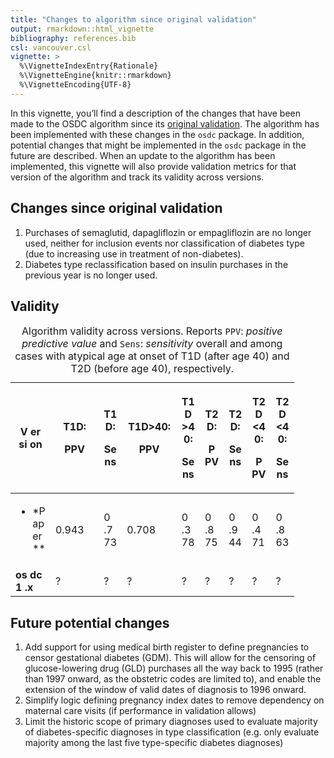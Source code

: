```yaml
---
title: "Changes to algorithm since original validation"
output: rmarkdown::html_vignette
bibliography: references.bib
csl: vancouver.csl
vignette: >
  %\VignetteIndexEntry{Rationale}
  %\VignetteEngine{knitr::rmarkdown}
  %\VignetteEncoding{UTF-8}
---
```


In this vignette, you'll find a description of the changes that have
been made to the OSDC algorithm since its [original
validation](https://doi.org/10.2147/CLEP.S407019). The algorithm has
been implemented with these changes in the `osdc` package. In addition,
potential changes that might be implemented in the `osdc` package in the
future are described. When an update to the algorithm has been
implemented, this vignette will also provide validation metrics for that
version of the algorithm and track its validity across versions.

## Changes since original validation

1.  Purchases of semaglutid, dapagliflozin or empagliflozin are no
    longer used, neither for inclusion events nor classification of
    diabetes type (due to increasing use in treatment of non-diabetes).
2.  Diabetes type reclassification based on insulin purchases in the
    previous year is no longer used.

## Validity

+----+--------------+----+--------------+----+----+----+----+----+
| V  | T1D:         | T1 | T1D\>40:     | T1 | T2 | T2 | T2 | T2 |
| er |              | D: |              | D\ | D: | D: | D\ | D\ |
| si | PPV          |    | PPV          | >4 |    |    | <4 | <4 |
| on |              | Se |              | 0: | P  | Se | 0: | 0: |
|    |              | ns |              |    | PV | ns |    |    |
|    |              |    |              | Se |    |    | P  | Se |
|    |              |    |              | ns |    |    | PV | ns |
+====+==============+====+==============+====+====+====+====+====+
| *  | 0.943        | 0  | 0.708        | 0  | 0  | 0  | 0  | 0  |
| *P |              | .7 |              | .3 | .8 | .9 | .4 | .8 |
| ap |              | 73 |              | 78 | 75 | 44 | 71 | 63 |
| er |              |    |              |    |    |    |    |    |
| ** |              |    |              |    |    |    |    |    |
+----+--------------+----+--------------+----+----+----+----+----+
| ** | ?            | ?  | ?            | ?  | ?  | ?  | ?  | ?  |
| os |              |    |              |    |    |    |    |    |
| dc |              |    |              |    |    |    |    |    |
| 1  |              |    |              |    |    |    |    |    |
| .x |              |    |              |    |    |    |    |    |
| ** |              |    |              |    |    |    |    |    |
+----+--------------+----+--------------+----+----+----+----+----+

: Algorithm validity across versions. Reports `PPV`: *positive
predictive value* and `Sens`: *sensitivity* overall and among cases with
atypical age at onset of T1D (after age 40) and T2D (before age 40),
respectively.

## Future potential changes

1.  Add support for using medical birth register to define pregnancies
    to censor gestational diabetes (GDM). This will allow for the
    censoring of glucose-lowering drug (GLD) purchases all the way back
    to 1995 (rather than 1997 onward, as the obstetric codes are limited
    to), and enable the extension of the window of valid dates of
    diagnosis to 1996 onward.
2.  Simplify logic defining pregnancy index dates to remove dependency
    on maternal care visits (if performance in validation allows)
3.  Limit the historic scope of primary diagnoses used to evaluate
    majority of diabetes-specific diagnoses in type classification (e.g.
    only evaluate majority among the last five type-specific diabetes
    diagnoses)
